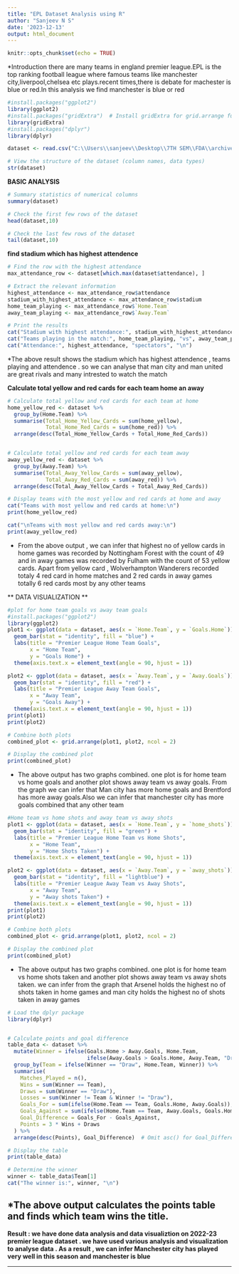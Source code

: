 ---
title: "EPL Dataset Analysis using R"
author: "Sanjeev N S"
date: '2023-12-13'
output: html_document
---

```{r setup, include=FALSE}
knitr::opts_chunk$set(echo = TRUE)
```

*Introduction
there are many teams in england premier league.EPL is the top ranking football league where famous teams like manchester city,liverpool,chelsea etc plays.recent times,there is debate for machester is blue or red.In this analysis we find manchester is blue or red 

```{r}
#install.packages("ggplot2")
library(ggplot2)
#install.packages("gridExtra")  # Install gridExtra for grid.arrange function
library(gridExtra)
#install.packages("dplyr")
library(dplyr)

```

```{r}
dataset <- read.csv("C:\\Users\\sanjeev\\Desktop\\7TH SEM\\FDA\\archive\\Premier_League.csv")

```


```{r}
# View the structure of the dataset (column names, data types)
str(dataset)

```

**BASIC ANALYSIS**
```{r}
# Summary statistics of numerical columns
summary(dataset)

```


```{r}
# Check the first few rows of the dataset
head(dataset,10)

```


```{r}
# Check the last few rows of the dataset
tail(dataset,10)

```

**find stadium which has highest attendence**


```{r}
# Find the row with the highest attendance
max_attendance_row <- dataset[which.max(dataset$attendance), ]

```

```{r}
# Extract the relevant information
highest_attendance <- max_attendance_row$attendance
stadium_with_highest_attendance <- max_attendance_row$stadium
home_team_playing <- max_attendance_row$`Home.Team`
away_team_playing <- max_attendance_row$`Away.Team`


```

```{r}
# Print the results
cat("Stadium with highest attendance:", stadium_with_highest_attendance, "\n")
cat("Teams playing in the match:", home_team_playing, "vs", away_team_playing, "\n")
cat("Attendance:", highest_attendance, "spectators", "\n")


```
*The above result shows the stadium which has highest attendence , teams playing and attendence . so we  can analyse that man city and man united are great rivals and many intrested to watch the match 


**Calculate total yellow and red cards for each team home an away**
```{r}
# Calculate total yellow and red cards for each team at home
home_yellow_red <- dataset %>%
  group_by(Home.Team) %>%
  summarise(Total_Home_Yellow_Cards = sum(home_yellow),
            Total_Home_Red_Cards = sum(home_red)) %>%
  arrange(desc(Total_Home_Yellow_Cards + Total_Home_Red_Cards))



```

```{r}
# Calculate total yellow and red cards for each team away
away_yellow_red <- dataset %>%
  group_by(Away.Team) %>%
  summarise(Total_Away_Yellow_Cards = sum(away_yellow),
            Total_Away_Red_Cards = sum(away_red)) %>%
  arrange(desc(Total_Away_Yellow_Cards + Total_Away_Red_Cards))


```


```{r}
# Display teams with the most yellow and red cards at home and away
cat("Teams with most yellow and red cards at home:\n")
print(home_yellow_red)

cat("\nTeams with most yellow and red cards away:\n")
print(away_yellow_red)

```
* From the above output , we can infer that highest no of yellow cards in home games was recorded by Nottingham Forest  with the count of 49 and in away games was recorded by Fulham with the count of 53 yellow cards. Apart from yellow card , Wolverhampton Wanderers recorded totaly 4 red card in home matches and 2 red cards in away games totally 6 red cards most by any other teams 


** DATA VISUALIZATION **
```{r}
#plot for home team goals vs away team goals
#install.packages("ggplot2")
library(ggplot2)
plot1 <- ggplot(data = dataset, aes(x = `Home.Team`, y = `Goals.Home`)) +
  geom_bar(stat = "identity", fill = "blue") +
  labs(title = "Premier League Home Team Goals",
       x = "Home Team",
       y = "Goals Home") +
  theme(axis.text.x = element_text(angle = 90, hjust = 1))

plot2 <- ggplot(data = dataset, aes(x = `Away.Team`, y = `Away.Goals`)) +
  geom_bar(stat = "identity", fill = "red") +
  labs(title = "Premier League Away Team Goals",
       x = "Away Team",
       y = "Goals Away") +
  theme(axis.text.x = element_text(angle = 90, hjust = 1))
print(plot1)
print(plot2)

# Combine both plots
combined_plot <- grid.arrange(plot1, plot2, ncol = 2)

# Display the combined plot
print(combined_plot)

```

* The above output has two graphs combined. one plot is for home team vs home goals and another plot shows away team vs away goals. From the graph we can infer that Man city has more home goals and Brentford has more away goals.Also we can infer that manchester city has more goals combined that any other team


```{r}
#Home team vs home shots and away team vs away shots
plot1 <- ggplot(data = dataset, aes(x = `Home.Team`, y = `home_shots`)) +
  geom_bar(stat = "identity", fill = "green") +
  labs(title = "Premier League Home Team vs Home Shots",
       x = "Home Team",
       y = "Home Shots Taken") +
  theme(axis.text.x = element_text(angle = 90, hjust = 1))

plot2 <- ggplot(data = dataset, aes(x = `Away.Team`, y = `away_shots`)) +
  geom_bar(stat = "identity", fill = "lightblue") +
  labs(title = "Premier League Away Team vs Away Shots",
       x = "Away Team",
       y = "Away shots Taken") +
  theme(axis.text.x = element_text(angle = 90, hjust = 1))
print(plot1)
print(plot2)

# Combine both plots
combined_plot <- grid.arrange(plot1, plot2, ncol = 2)

# Display the combined plot
print(combined_plot)


```

* The above output has two graphs combined. one plot is for home team vs home shots taken and another plot shows away team vs away shots taken. we can infer from the graph that Arsenel holds the highest no of shots taken in home games and man city holds the highest no of shots taken in away games


```{r}
# Load the dplyr package
library(dplyr)


# Calculate points and goal difference
table_data <- dataset %>%
  mutate(Winner = ifelse(Goals.Home > Away.Goals, Home.Team,
                         ifelse(Away.Goals > Goals.Home, Away.Team, "Draw"))) %>%
  group_by(Team = ifelse(Winner == "Draw", Home.Team, Winner)) %>%
  summarise(
    Matches_Played = n(),
    Wins = sum(Winner == Team),
    Draws = sum(Winner == "Draw"),
    Losses = sum(Winner != Team & Winner != "Draw"),
    Goals_For = sum(ifelse(Home.Team == Team, Goals.Home, Away.Goals)),
    Goals_Against = sum(ifelse(Home.Team == Team, Away.Goals, Goals.Home)),
    Goal_Difference = Goals_For - Goals_Against,
    Points = 3 * Wins + Draws
  ) %>%
  arrange(desc(Points), Goal_Difference)  # Omit asc() for Goal_Difference

# Display the table
print(table_data)

# Determine the winner
winner <- table_data$Team[1]
cat("The winner is:", winner, "\n")


```
*The above output calculates the points table and finds which team wins the title.
------
**Result : we have done data analysis and data visualiztion on 2022-23 premier league dataset . we have used various analysis and visualization to analyse data . As a result , we can infer Manchester city has played very well in this season and manchester is blue **

-----
```{r}


```